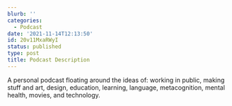 ```yaml
---
blurb: ''
categories:
  - Podcast
date: '2021-11-14T12:13:50'
id: 20v11MxaRWyI
status: published
type: post
title: Podcast Description
---
```


A personal podcast floating around the ideas of: working in public, making stuff and art, design, education, learning, language, metacognition, mental health, movies, and technology.
